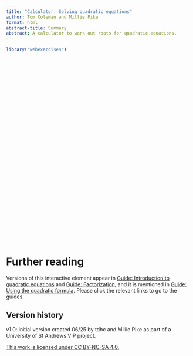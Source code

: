 ```yaml
---
title: "Calculator: Solving quadratic equations"
author: Tom Coleman and Millie Pike
format: html
abstract-title: Summary
abstract: A calculator to work out roots for quadratic equations.
---
```


```r
library("webexercises")
```


<div id="calculator2" style="width: 100%; height: 500px;"></div>

<script>
  var elt = document.getElementById('calculator2');
  var calculator2 = Desmos.GraphingCalculator(elt);
  calculator2.setMathBounds({ left: -20, right: 20, bottom: -20, top: 20});
  calculator2.setExpression({ id: "n0", type: "text", text: 'You can click on a,b,c below and type in your values for these, or use the sliders. You can then scroll down for the discriminant and roots.'});
  calculator2.setExpression({ id: 'a', latex: 'a=1', sliderBounds: {min: '-10', max: '10', step: '1'}});
  calculator2.setExpression({ id: 'b', latex: 'b=0', sliderBounds: {min: '-20', max: '20', step: '1'}});
  calculator2.setExpression({ id: 'c', latex: 'c=0', sliderBounds: {min: '-40', max: '40', step: '1'}});
  calculator2.setExpression({ id: 'line1', latex: 'y=ax^2 + bx + c', color: '#DB4315', secret: true});
  calculator2.setExpression({ id: "n1", type: "text", text: 'The discriminant is'});
  calculator2.setExpression({ id: 'D', latex: 'D=b^2 - 4ac'});
  calculator2.setExpression({ id: "r1", type: "expression", latex: "(-b/(2a)-\\sqrt{b^2 - 4ac}/(2a),0)", pointStyle: "POINT", hidden: false, secret: true, showLabel: true, color: "#DB4315"});
  calculator2.setExpression({ id: "r2", type: "expression", latex: "(-b/(2a)+\\sqrt{b^2 - 4ac}/(2a),0)", pointStyle: "POINT", hidden: false, secret: true, showLabel: true, color: "#DB4315"});
  calculator2.setExpression({ id: "n2", type: "text", text: 'If D > 0 or D = 0, the expression y = ax^2 + bx + c has real roots p and q and factorizes to y = (x-p)(x-q), where'});
  calculator2.setExpression({ id: 'number1', latex: 'p = \\frac{-b-\\sqrt{D}}{2a}'});
  calculator2.setExpression({ id: 'number2', latex: 'q = \\frac{-b+\\sqrt{D}}{2a}'});
  calculator2.setExpression({ id: "n3", type: "text", text: 'If D < 0, the expression y = ax^2 + bx + c has complex roots z and w, where'});
  calculator2.setExpression({ id: 'number3', latex: 'z = \\frac{-b-i\\sqrt{-D}}{2a}', hidden: true});
  calculator2.setExpression({ id: 'number4', latex: 'w = \\frac{-b+i\\sqrt{-D}}{2a}', hidden: true});
</script>

# Further reading {-}

Versions of this interactive element appear in [Guide: Introduction to quadratic equations](../../studyguides/introtoquadratics.qmd) and [Guide: Factorization](../../studyguides/factorization.qmd), and it is mentioned in [Guide: Using the quadratic formula](../../studyguides/quadraticformula.qmd). Please click the relevant links to go to the guides.

## Version history {-}

v1.0: initial version created 06/25 by tdhc and Millie Pike as part of a University of St Andrews VIP project.
  
[This work is licensed under CC BY-NC-SA 4.0.](https://creativecommons.org/licenses/by-nc-sa/4.0/?ref=chooser-v1)



